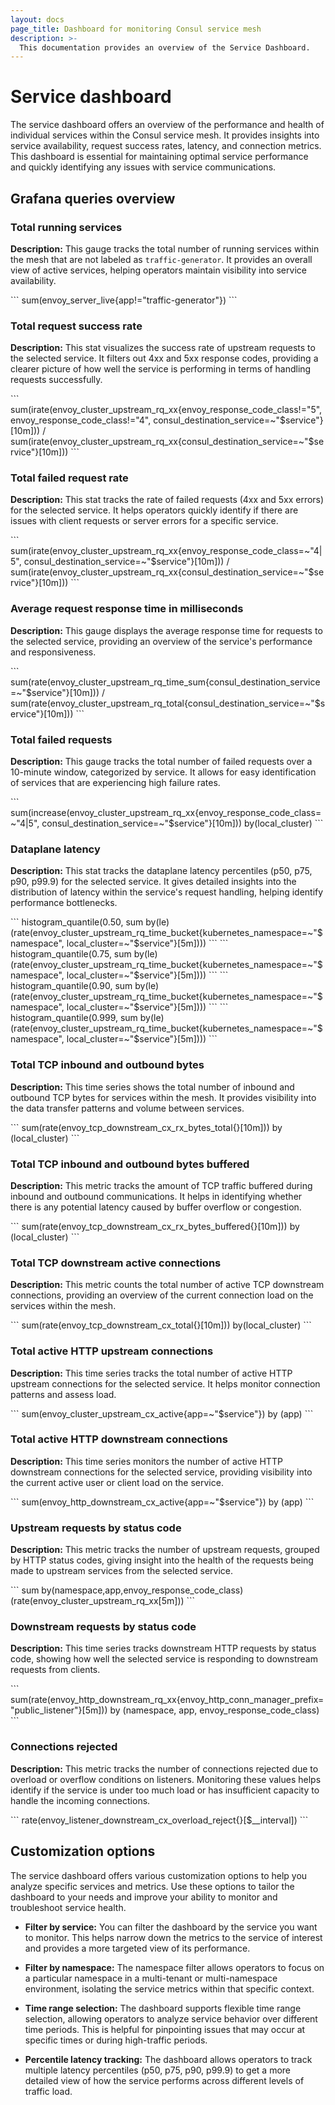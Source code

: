 ```yaml
---
layout: docs
page_title: Dashboard for monitoring Consul service mesh
description: >-
  This documentation provides an overview of the Service Dashboard.
---
```


# Service dashboard

The service dashboard offers an overview of the performance and health of individual services within the Consul service mesh. It provides insights into service availability, request success rates, latency, and connection metrics. This dashboard is essential for maintaining optimal service performance and quickly identifying any issues with service communications.

## Grafana queries overview

### Total running services

**Description:** This gauge tracks the total number of running services within the mesh that are not labeled as `traffic-generator`. It provides an overall view of active services, helping operators maintain visibility into service availability.

<CodeBlockConfig heading="Grafana query" language="promql">
```
sum(envoy_server_live{app!="traffic-generator"})
```
</CodeBlockConfig>

### Total request success rate

**Description:** This stat visualizes the success rate of upstream requests to the selected service. It filters out 4xx and 5xx response codes, providing a clearer picture of how well the service is performing in terms of handling requests successfully.

<CodeBlockConfig heading="Grafana query" language="promql">
```
sum(irate(envoy_cluster_upstream_rq_xx{envoy_response_code_class!="5", envoy_response_code_class!="4", consul_destination_service=~"$service"}[10m])) / sum(irate(envoy_cluster_upstream_rq_xx{consul_destination_service=~"$service"}[10m]))
```
</CodeBlockConfig>

### Total failed request rate

**Description:** This stat tracks the rate of failed requests (4xx and 5xx errors) for the selected service. It helps operators quickly identify if there are issues with client requests or server errors for a specific service.

<CodeBlockConfig heading="Grafana query" language="promql">
```
sum(irate(envoy_cluster_upstream_rq_xx{envoy_response_code_class=~"4|5", consul_destination_service=~"$service"}[10m])) / sum(irate(envoy_cluster_upstream_rq_xx{consul_destination_service=~"$service"}[10m]))
```
</CodeBlockConfig>

### Average request response time in milliseconds

**Description:** This gauge displays the average response time for requests to the selected service, providing an overview of the service's performance and responsiveness.

<CodeBlockConfig heading="Grafana query" language="promql">
```
sum(rate(envoy_cluster_upstream_rq_time_sum{consul_destination_service=~"$service"}[10m])) / sum(rate(envoy_cluster_upstream_rq_total{consul_destination_service=~"$service"}[10m]))
```
</CodeBlockConfig>

### Total failed requests

**Description:** This gauge tracks the total number of failed requests over a 10-minute window, categorized by service. It allows for easy identification of services that are experiencing high failure rates.

<CodeBlockConfig heading="Grafana query" language="promql">
```
sum(increase(envoy_cluster_upstream_rq_xx{envoy_response_code_class=~"4|5", consul_destination_service=~"$service"}[10m])) by(local_cluster)
```
</CodeBlockConfig>

### Dataplane latency

**Description:** This stat tracks the dataplane latency percentiles (p50, p75, p90, p99.9) for the selected service. It gives detailed insights into the distribution of latency within the service's request handling, helping identify performance bottlenecks.

<CodeBlockConfig heading="Grafana query" language="promql">
```
histogram_quantile(0.50, sum by(le) (rate(envoy_cluster_upstream_rq_time_bucket{kubernetes_namespace=~"$namespace", local_cluster=~"$service"}[5m])))
```
</CodeBlockConfig>

<CodeBlockConfig heading="Grafana query" language="promql">
```
histogram_quantile(0.75, sum by(le) (rate(envoy_cluster_upstream_rq_time_bucket{kubernetes_namespace=~"$namespace", local_cluster=~"$service"}[5m])))
```
</CodeBlockConfig>

<CodeBlockConfig heading="Grafana query" language="promql">
```
histogram_quantile(0.90, sum by(le) (rate(envoy_cluster_upstream_rq_time_bucket{kubernetes_namespace=~"$namespace", local_cluster=~"$service"}[5m])))
```
</CodeBlockConfig>

<CodeBlockConfig heading="Grafana query" language="promql">
```
histogram_quantile(0.999, sum by(le) (rate(envoy_cluster_upstream_rq_time_bucket{kubernetes_namespace=~"$namespace", local_cluster=~"$service"}[5m])))
```
</CodeBlockConfig>

### Total TCP inbound and outbound bytes

**Description:** This time series shows the total number of inbound and outbound TCP bytes for services within the mesh. It provides visibility into the data transfer patterns and volume between services.

<CodeBlockConfig heading="Grafana query" language="promql">
```
sum(rate(envoy_tcp_downstream_cx_rx_bytes_total{}[10m])) by (local_cluster)
```
</CodeBlockConfig>

### Total TCP inbound and outbound bytes buffered

**Description:** This metric tracks the amount of TCP traffic buffered during inbound and outbound communications. It helps in identifying whether there is any potential latency caused by buffer overflow or congestion.

<CodeBlockConfig heading="Grafana query" language="promql">
```
sum(rate(envoy_tcp_downstream_cx_rx_bytes_buffered{}[10m])) by (local_cluster)
```
</CodeBlockConfig>

### Total TCP downstream active connections

**Description:** This metric counts the total number of active TCP downstream connections, providing an overview of the current connection load on the services within the mesh.

<CodeBlockConfig heading="Grafana query" language="promql">
```
sum(rate(envoy_tcp_downstream_cx_total{}[10m])) by(local_cluster)
```
</CodeBlockConfig>

### Total active HTTP upstream connections

**Description:** This time series tracks the total number of active HTTP upstream connections for the selected service. It helps monitor connection patterns and assess load.

<CodeBlockConfig heading="Grafana query" language="promql">
```
sum(envoy_cluster_upstream_cx_active{app=~"$service"}) by (app)
```
</CodeBlockConfig>

### Total active HTTP downstream connections

**Description:** This time series monitors the number of active HTTP downstream connections for the selected service, providing visibility into the current active user or client load on the service.

<CodeBlockConfig heading="Grafana query" language="promql">
```
sum(envoy_http_downstream_cx_active{app=~"$service"}) by (app)
```
</CodeBlockConfig>

### Upstream requests by status code

**Description:** This metric tracks the number of upstream requests, grouped by HTTP status codes, giving insight into the health of the requests being made to upstream services from the selected service.

<CodeBlockConfig heading="Grafana query" language="promql">
```
sum by(namespace,app,envoy_response_code_class) (rate(envoy_cluster_upstream_rq_xx[5m]))
```
</CodeBlockConfig>

### Downstream requests by status code

**Description:** This time series tracks downstream HTTP requests by status code, showing how well the selected service is responding to downstream requests from clients.

<CodeBlockConfig heading="Grafana query" language="promql">
```
sum(rate(envoy_http_downstream_rq_xx{envoy_http_conn_manager_prefix="public_listener"}[5m])) by (namespace, app, envoy_response_code_class)
```
</CodeBlockConfig>

### Connections rejected

**Description:** This metric tracks the number of connections rejected due to overload or overflow conditions on listeners. Monitoring these values helps identify if the service is under too much load or has insufficient capacity to handle the incoming connections.

<CodeBlockConfig heading="Grafana query" language="promql">
```
rate(envoy_listener_downstream_cx_overload_reject{}[$__interval])
```
</CodeBlockConfig>

## Customization options

The service dashboard offers various customization options to help you analyze specific services and metrics. Use these options to tailor the dashboard to your needs and improve your ability to monitor and troubleshoot service health.

- **Filter by service:** You can filter the dashboard by the service you want to monitor. This helps narrow down the metrics to the service of interest and provides a more targeted view of its performance.
  
- **Filter by namespace:** The namespace filter allows operators to focus on a particular namespace in a multi-tenant or multi-namespace environment, isolating the service metrics within that specific context.

- **Time range selection:** The dashboard supports flexible time range selection, allowing operators to analyze service behavior over different time periods. This is helpful for pinpointing issues that may occur at specific times or during high-traffic periods.

- **Percentile latency tracking:** The dashboard allows operators to track multiple latency percentiles (p50, p75, p90, p99.9) to get a more detailed view of how the service performs across different levels of traffic load.
